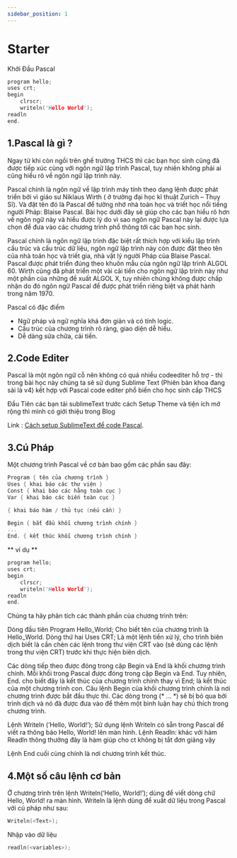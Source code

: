 ```yaml
---
sidebar_position: 1
---
```

# Starter

Khởi Đầu Pascal   

```cpp
program hello;
uses crt;
begin
	clrscr;
	writeln('Hello World');
readln
end.
```

## 1.Pascal là gì ?
Ngay từ khi còn ngồi trên ghế trường THCS thì các bạn học sinh cũng đã được tiếp xúc cùng với ngôn ngữ lập trình Pascal, tuy nhiên không phải ai cũng hiểu rõ về ngôn ngữ lập trình này.

Pascal chính là ngôn ngữ về lập trình máy tính theo dạng lệnh được phát triển bởi vì giáo sư Niklaus Wirth ( ở trường đại học kĩ thuật Zurich – Thụy Sĩ). Và đặt tên đó là Pascal để tưởng nhớ nhà toán học và triết học nổi tiếng người Pháp: Blaise Pascal. Bài học dưới đây sẽ giúp cho các bạn hiểu rõ hơn về ngôn ngữ này và hiểu được lý do vì sao ngôn ngữ Pascal này lại được lựa chọn để đưa vào các chương trình phổ thông tới các bạn học sinh.

Pascal chính là ngôn ngữ lập trình đặc biệt rất thích hợp với kiểu lập trình cấu trúc và cấu trúc dữ liệu, ngôn ngữ lập trình này còn được đặt theo tên của nhà toán học và triết gia, nhà vật lý người Pháp của Blaise Pascal. Pascal được phát triển đúng theo khuôn mẫu của ngôn ngữ lập trình ALGOL 60. Wirth cũng đã phát triển một vài cải tiến cho ngôn ngữ lập trình này như một phần của những đề xuất ALGOL X, tuy nhiên chúng không được chấp nhận do đó ngôn ngữ Pascal để được phát triển riêng biệt và phát hành trong năm 1970.

Pascal có đặc điểm
+ Ngữ pháp và ngữ nghĩa khá đơn giản và có tính logic.
+ Cấu trúc của chương trình rõ ràng, giao diện dễ hiểu.
+ Dễ dàng sửa chữa, cải tiến.

## 2.Code Editer
Pascal là một ngôn ngữ cỗ nên không có quá nhiều codeediter hỗ trợ - thì trong bài học này chúng ta sẽ sử dụng Sublime Text (Phiên bản khoa đang sài là v4) kết hợp với Pascal code editer phổ biến cho học sinh cấp THCS

Đầu Tiên các bạn tải sublimeText trước cách Setup Theme và tiện ích mở rộng thì mình có giới thiệu trong Blog 

Link : [Cách setup SublimeText để code Pascal](/create-a-page).

## 3.Cú Pháp
Một chương trình Pascal về cơ bản bao gồm các phần sau đây: 

```cpp
Program { tên của chương trình }
Uses { khai báo các thư viện }
Const { khai báo các hằng toàn cục }
Var { khai báo các biến toàn cục }

{ khai báo hàm / thủ tục (nếu cần) }

Begin { bắt đầu khối chương trình chính }
...
End. { kết thúc khối chương trình chính }

```

** ví dụ **
```cpp
program hello;
uses crt;
begin
	clrscr;
	writeln('Hello World');
readln
end.
```

Chúng ta hãy phân tích các thành phần của chương trình trên:

Dòng đầu tiên Program Hello_World; Cho biết tên của chương trình là Hello_World. Dòng thứ hai Uses CRT; Là một lệnh tiền xử lý, cho trình biên dịch biết là cần chèn các lệnh trong thư viện CRT vào (sẽ dùng các lệnh trong thư viện CRT) trước khi thực hiện biên dịch.

Các dòng tiếp theo được đóng trong cặp Begin và End là khối chương trình chính. Mỗi khối trong Pascal được đóng trong cặp Begin và End. Tuy nhiên, End. cho biết đây là kết thúc của chương trình chính thay vì End; là kết thúc của một chương trình con. Câu lệnh Begin của khối chương trình chính là nơi chương trình được bắt đầu thực thi. Các dòng trong (* ... *) sẽ bị bỏ qua bởi trình dịch và nó đã được đưa vào để thêm một bình luận hay chú thích trong chương trình.

Lệnh Writeln (‘Hello, World!’); Sử dụng lệnh Writeln có sẵn trong Pascal để viết ra thông báo Hello, World! lên màn hình.
Lệnh Readln: khác với hàm Readln thông thưởng đây là hàm giúp cho ct không bị tắt đơn giảng vậy

Lệnh End cuối cùng chính là nơi chương trình kết thúc. 

## 4.Một số câu lệnh cơ bản
Ở chương trình trên lệnh Writeln(‘Hello, World!’); dùng để viết dòng chữ Hello, World! ra màn hình. Writeln là lệnh dùng để xuất dữ liệu trong Pascal với cú pháp như sau: 

```c
Writeln(<Text>);
```
Nhập vào dữ liệu 
```c
readln(<variables>);
```